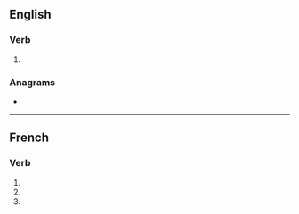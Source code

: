 ==English==

===Verb===
{{head|en|verb form}}

# {{en-third-person singular of|enjoin}}

===Anagrams===
* {{anagrams|en|a=eijnnos|jonesin|jonesin'}}

----

==French==

===Verb===
{{head|fr|verb form}}

# {{inflection of|enjoindre||1|s|pres|indc|lang=fr}}
# {{inflection of|enjoindre||2|s|pres|indc|lang=fr}}
# {{inflection of|enjoindre||2|s|impr|lang=fr}}